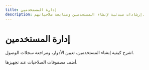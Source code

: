 ```yaml
---
title: إدارة المستخدمين
description: إرشادات مبدئية لإنشاء المستخدمين ومتابعة صلاحياتهم.
---
```


# إدارة المستخدمين

اشرح كيفية إنشاء المستخدمين، تعيين الأدوار، ومراجعة سجلات الوصول.

أضف مصفوفات الصلاحيات عند تجهيزها.
